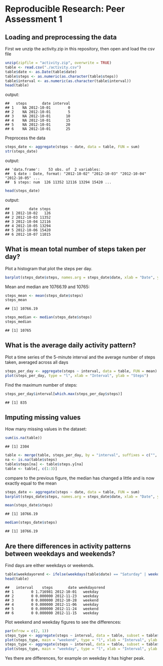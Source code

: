 # Reproducible Research: Peer Assessment 1

## Loading and preprocessing the data

First we unzip the activity.zip in this repository, then open and load the csv file

``` r
unzip(zipfile = "activity.zip", overwrite = TRUE)
table <- read.csv("./activity.csv")
table$date <- as.Date(table$date)
table$steps <- as.numeric(as.character(table$steps))
table$interval <- as.numeric(as.character(table$interval))
head(table)
```
output:
```
##   steps       date interval
## 1    NA 2012-10-01        0
## 2    NA 2012-10-01        5
## 3    NA 2012-10-01       10
## 4    NA 2012-10-01       15
## 5    NA 2012-10-01       20
## 6    NA 2012-10-01       25
```

Preprocess the data

``` r
steps_date <- aggregate(steps ~ date, data = table, FUN = sum)
str(steps_date)
```
output:
```
## 'data.frame':	53 obs. of  2 variables:
##  $ date : Date, format: "2012-10-02" "2012-10-03" "2012-10-04" "2012-10-05" ...
##  $ steps: num  126 11352 12116 13294 15420 ...
```

``` r
head(steps_date)
```
output:
```
##         date steps
## 1 2012-10-02   126
## 2 2012-10-03 11352
## 3 2012-10-04 12116
## 4 2012-10-05 13294
## 5 2012-10-06 15420
## 6 2012-10-07 11015
```


## What is mean total number of steps taken per day?

Plot a histogram that plot the steps per day.
``` r
barplot(steps_date$steps, names.arg = steps_date$date, xlab = "Date", ylab = "Steps")
```

Mean and median are 10766.19 and 10765:

``` r
steps_mean <- mean(steps_date$steps)
steps_mean
```

```
## [1] 10766.19
```


``` r
steps_median <- median(steps_date$steps)
steps_median
```

```
## [1] 10765
```

## What is the average daily activity pattern?

Plot a time series of the 5-minute interval and the average number of steps taken, averaged across all days


``` r
steps_per_day <- aggregate(steps ~ interval, data = table, FUN = mean)
plot(steps_per_day, type = "l", xlab = "Interval", ylab = "Steps")
```


Find the maximum number of steps:


``` r
steps_per_day$interval[which.max(steps_per_day$steps)]
```

```
## [1] 835
```


## Imputing missing values

How many missing values in the dataset:


``` r
sum(is.na(table))
```

```
## [1] 2304
```

``` r
table <- merge(table, steps_per_day, by = "interval", suffixes = c("", ".y"))
na <- is.na(table$steps)
table$steps[na] <- table$steps.y[na]
table <- table[, c(1:3)]
```



compare to the previous figure, the median has changed a little and is now exactly equal to the mean
 
 
``` r
steps_date <- aggregate(steps ~ date, data = table, FUN = sum)
barplot(steps_date$steps, names.arg = steps_date$date, xlab = "Date", ylab = "Steps")
```


``` r
mean(steps_date$steps)
```

```
## [1] 10766.19
```

``` r
median(steps_date$steps)
```

```
## [1] 10766.19
```


## Are there differences in activity patterns between weekdays and weekends?

Find days are either weekdays or weekends.

``` r
table$weekdayorend <- ifelse(weekdays(table$date) == "Saturday" | weekdays(table$date) == "Sunday", "weekend", "weekday")
head(table)
```

```
##   interval    steps       date weekdayorend 
## 1        0 1.716981 2012-10-01   weekday      
## 2        0 0.000000 2012-11-23   weekday      
## 3        0 0.000000 2012-10-28   weekend      
## 4        0 0.000000 2012-11-06   weekday      
## 5        0 0.000000 2012-11-24   weekend      
## 6        0 0.000000 2012-11-15   weekday      
```

Plot weekend and weekday figures to see the differences:

``` r
par(mfrow = c(2, 1))
steps_type <- aggregate(steps ~ interval, data = table, subset = table$weekdayorend == "weekend", FUN = mean)
plot(steps_type, main = "weekend", type = "l", xlab = "Interval", ylab = "Steps")
steps_type <- aggregate(steps ~ interval, data = table, subset = table$weekdayorend == "weekday", FUN = mean)
plot(steps_type, main = "weekday", type = "l", xlab = "Interval", ylab = "Steps")
```

Yes there are differences, for example on weekday it has higher peak.
